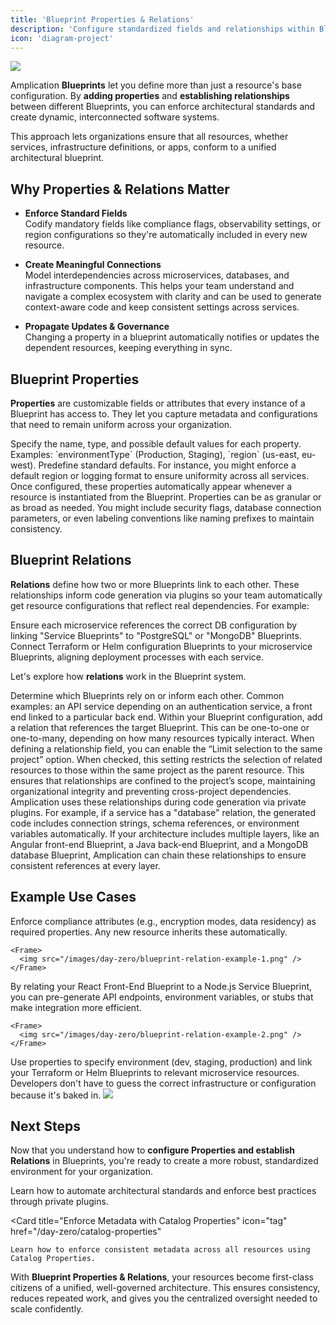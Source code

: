 ```yaml
---
title: 'Blueprint Properties & Relations'
description: 'Configure standardized fields and relationships within Blueprints to enforce architectural consistency.'
icon: 'diagram-project'
---
```


<Frame>
  <img src="/images/day-zero/blueprint-relations.png" />
</Frame>

Amplication **Blueprints** let you define more than just a resource's base configuration.
By **adding properties** and **establishing relationships** between different Blueprints, you can enforce architectural standards and create dynamic, interconnected software systems.

This approach lets organizations ensure that all resources, whether services, infrastructure definitions, or apps, conform to a unified architectural blueprint.

## Why Properties & Relations Matter

- **Enforce Standard Fields**  
  Codify mandatory fields like compliance flags, observability settings, or region configurations so they're automatically included in every new resource.

- **Create Meaningful Connections**  
  Model interdependencies across microservices, databases, and infrastructure components.
  This helps your team understand and navigate a complex ecosystem with clarity and can be used to generate context-aware code and keep consistent settings across services.

- **Propagate Updates & Governance**  
  Changing a property in a blueprint automatically notifies or updates the dependent resources, keeping everything in sync.

## Blueprint Properties

**Properties** are customizable fields or attributes that every instance of a Blueprint has access to.
They let you capture metadata and configurations that need to remain uniform across your organization.

<Steps>
  <Step title="Define Your Property Structure" icon="gear">
    Specify the name, type, and possible default values for each property. Examples: `environmentType` (Production, Staging), `region` (us-east, eu-west).
  </Step>
  <Step title="Set Default Values" icon="tags">
    Predefine standard defaults. For instance, you might enforce a default region or logging format to ensure uniformity across all services.
  </Step>
  <Step title="Attach Properties to Your Blueprint" icon="link">
    Once configured, these properties automatically appear whenever a resource is instantiated from the Blueprint.
  </Step>
</Steps>

<Tip>
Properties can be as granular or as broad as needed. You might include security flags, database connection parameters, or even labeling conventions like naming prefixes to maintain consistency.
</Tip>

## Blueprint Relations

**Relations** define how two or more Blueprints link to each other.
These relationships inform code generation via plugins so your team automatically get resource configurations that reflect real dependencies.
For example:

<CardGroup cols={2}>
  <Card title="Microservice ↔ Database" icon="database">
    Ensure each microservice references the correct DB configuration by linking "Service Blueprints" to "PostgreSQL" or "MongoDB" Blueprints.
  </Card>
  <Card title="Infrastructure ↔ Application" icon="cloud">
    Connect Terraform or Helm configuration Blueprints to your microservice Blueprints, aligning deployment processes with each service.
  </Card>
</CardGroup>

Let's explore how **relations** work in the Blueprint system.

<AccordionGroup>
  <Accordion icon="circle-1" title="Identify Dependencies">
    Determine which Blueprints rely on or inform each other. Common examples: an API service depending on an authentication service, a front end linked to a particular back end.
  </Accordion>

  <Accordion icon="circle-2" title="Create Relationship Fields">
    Within your Blueprint configuration, add a relation that references the target Blueprint. This can be one-to-one or one-to-many, depending on how many resources typically interact.
  </Accordion>

  <Accordion icon="circle-3" title="Set the Relation Scope">
    When defining a relationship field, you can enable the “Limit selection to the same project” option. When checked, this setting restricts the selection of related resources to those within the same project as the parent resource. This ensures that relationships are confined to the project’s scope, maintaining organizational integrity and preventing cross-project dependencies.
  </Accordion>
  

  <Accordion icon="circle-4" title="Generate Dynamic Code with Plugins">
    Amplication uses these relationships during code generation via private plugins. For example, if a service has a "database" relation, the generated code includes connection strings, schema references, or environment variables automatically.
  </Accordion>
</AccordionGroup>

<Tip>
If your architecture includes multiple layers, like an Angular front-end Blueprint, a Java back-end Blueprint, and a MongoDB database Blueprint, Amplication can chain these relationships to ensure consistent references at every layer.
</Tip>

## Example Use Cases

<Steps>
  <Step title="Security & Compliance by Default" icon="shield-halved">
    Enforce compliance attributes (e.g., encryption modes, data residency) as required properties. Any new resource inherits these automatically.

    <Frame>
      <img src="/images/day-zero/blueprint-relation-example-1.png" />
    </Frame>
  </Step>

  <Step title="Auto-Connect Frontend & Backend" icon="object-group">
    By relating your React Front-End Blueprint to a Node.js Service Blueprint, you can pre-generate API endpoints, environment variables, or stubs that make integration more efficient.

    <Frame>
      <img src="/images/day-zero/blueprint-relation-example-2.png" />
    </Frame>
  </Step>

  <Step title="Streamlined Infrastructure Setup" icon="server">
    Use properties to specify environment (dev, staging, production) and link your Terraform or Helm Blueprints to relevant microservice resources. Developers don't have to guess the correct infrastructure or configuration because it's baked in.

   <Frame>
      <img src="/images/day-zero/blueprint-relation-example-3.png" />
    </Frame>

  </Step>
</Steps>

## Next Steps

Now that you understand how to **configure Properties and establish Relations** in Blueprints, you're ready to create a more robust, standardized environment for your organization.

<CardGroup cols={2}>
  <Card 
    title="Codify Standards with Private Plugins"
    icon="plug-circle-check"
    href="/day-zero/private-plugins"
  >
    Learn how to automate architectural standards and enforce best practices through private plugins.
  </Card>

  <Card 
    title="Enforce Metadata with Catalog Properties"
    icon="tag"
    href="/day-zero/catalog-properties"
  >
    Learn how to enforce consistent metadata across all resources using Catalog Properties.
  </Card>
</CardGroup>

With **Blueprint Properties & Relations**, your resources become first-class citizens of a unified, well-governed architecture.
This ensures consistency, reduces repeated work, and gives you the centralized oversight needed to scale confidently.